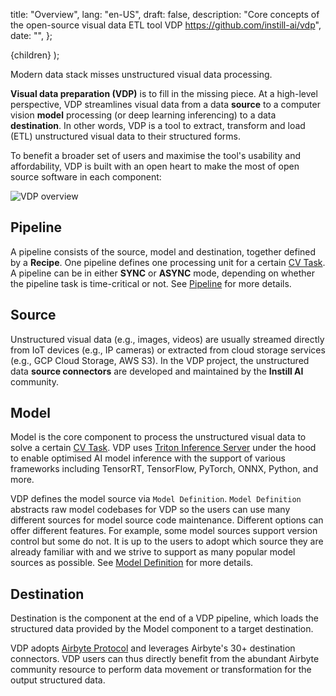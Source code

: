   title: "Overview",
  lang: "en-US",
  draft: false,
  description: "Core concepts of the open-source visual data ETL tool VDP https://github.com/instill-ai/vdp",
  date: "",
};

  <DocsLayout meta={meta}>{children}</DocsLayout>
);

Modern data stack misses unstructured visual data processing.

**Visual data preparation (VDP)** is to fill in the missing piece. At a high-level perspective, VDP streamlines visual data from a data **source** to a computer vision **model** processing (or deep learning inferencing) to a data **destination**. In other words, VDP is a tool to extract, transform and load (ETL) unstructured visual data to their structured forms.

To benefit a broader set of users and maximise the tool's usability and affordability, VDP is built with an open heart to make the most of open source software in each component:

![VDP overview](/docs-assets/core-concepts/overview.svg)

## Pipeline

A pipeline consists of the source, model and destination, together defined by a **Recipe**. One pipeline defines one processing unit for a certain [CV Task](cv-task). A pipeline can be in either **SYNC** or **ASYNC** mode, depending on whether the pipeline task is time-critical or not. See [Pipeline](pipeline) for more details.

## Source

Unstructured visual data (e.g., images, videos) are usually streamed directly from IoT devices (e.g., IP cameras) or extracted from cloud storage services (e.g., GCP Cloud Storage, AWS S3). In the VDP project, the unstructured data **source connectors** are developed and maintained by the **Instill AI** community.

## Model

Model is the core component to process the unstructured visual data to solve a certain [CV Task](core-concepts/cv-task). VDP uses [Triton Inference Server](https://github.com/triton-inference-server/server) under the hood to enable optimised AI model inference with the support of various frameworks including TensorRT, TensorFlow, PyTorch, ONNX, Python, and more. 

VDP defines the model source via `Model Definition`. `Model Definition` abstracts raw model codebases for VDP so the users can use many different sources for model source code maintenance. Different options can offer different features. For example, some model sources support version control but some do not. It is up to the users to adopt which source they are already familiar with and we strive to support as many popular model sources as possible. See [Model Definition](../models/definitions/overview.md) for more details.

## Destination

Destination is the component at the end of a VDP pipeline, which loads the structured data provided by the Model component to a target destination.

VDP adopts [Airbyte Protocol](https://docs.airbyte.com/understanding-airbyte/airbyte-protocol) and leverages Airbyte's 30+ destination connectors. VDP users can thus directly benefit from the abundant Airbyte community resource to perform data movement or transformation for the output structured data.
